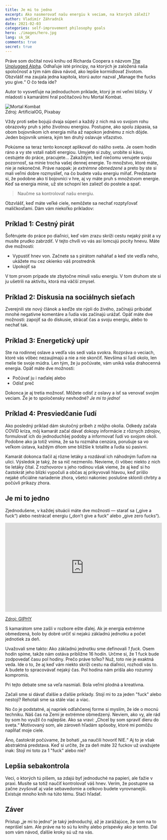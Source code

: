 ```yaml
---
title: Je mi to jedno
excerpt: Ako nasmerovať našu energiu k veciam, na ktorých záleží?
author: Vladimír Záhradník
date: 2021-02-03
categories: self-improvement philosophy goals
hero: ./images/hero.jpg
lang: sk_SK
comments: true
secret: true
---
```


Práve som dočítal novú knihu od Richarda Coopera s názvom [The Unplugged Alpha][the-unplugged-alpha]. Odhaľuje isté princípy, na ktorých je založená naša spoločnosť a tým nám dáva návod, ako lepšie kormidlovať životom. Obzvlášť ma zaujala jedna kapitola, ktorú autor nazval „Manage the fucks you give.“ O čo teda ide?

Autor to vysvetľuje na jednoduchom príklade, ktorý je mi veľmi blízky. V mladosti s kamarátmi hral počítačovú hru Mortal Kombat.

<div className="Image__Large">
  <img src="./images/mortal-kombat.jpg" alt="Mortal Kombat" />
  <figcaption>Zdroj: ArtificialOG, Pixabay</figcaption>
</div>

Vždy proti sebe bojujú dvaja súperi a každý z nich má vo svojom rohu obrazovky pruh s jeho životnou energiou. Postupne, ako spolu zápasia, sa obom bojovníkom ich energia míňa až napokon jednému z nich dôjde. Jeden bojovník umiera, kým ten druhý oslavuje víťazstvo.

Pokúsme sa teraz tento koncept aplikovať do nášho sveta. Je osem hodín ráno a vy ste vstali nabití energiou. Umyjete si zuby, urobíte si kávu, cestujete do práce, pracujete... Zakaždým, keď niečomu venujete svoju pozornosť, sa minie trocha vašej dennej energie. To množstvo, ktoré máte, nie je nekonečné. Práve naopak: je *extrémne obmedzené* a preto by ste si mali veľmi dobre rozmyslieť, na čo budete vašu energiu míňať. Predstavte si, že podobne ako tí bojovníci v hre, aj vy máte pruh s množstvom energie. Keď sa energia minie, už ste schopní len zaliezť do postele a spať.

> Naučme sa kontrolovať našu energiu.

Obzvlášť, keď máte veľké ciele, nemôžete sa nechať rozptyľovať maličkosťami. Dám vám niekoľko príkladov:

## Príklad 1: Cestný pirát
Šoférujete do práce po diaľnici, keď vám zrazu skríži cestu nejaký pirát a vy musíte prudko zabrzdiť. V tejto chvíli vo vás asi lomcujú pocity hnevu. Máte dve možnosti:
- Vypustiť hnev von. Začnete sa s pirátom naháňať a keď ste vedľa neho, ukážete mu cez okienko váš prostredník
- Upokojiť sa

V tom prvom prípade ste zbytočne minuli vašu energiu. V tom druhom ste si ju ušetrili na aktivitu, ktorá má väčší zmysel.

## Príklad 2: Diskusia na sociálnych sieťach
Zverejnili ste nový článok a keďže ste rýpli do živého, začínajú pribúdať mnohé negatívne komentáre a ľudia vás začínajú urážať. Opäť máte dve možnosti: zapojiť sa do diskusie, strácať čas a svoju energiu, alebo to nechať tak.

## Príklad 3: Energetický upír
Ste na rodinnej oslave a vedľa vás sedí vaša svokra. Rozpráva o veciach, ktoré vás vôbec nezaujímajú a nie a nie skončiť. Nevšíma si ľudí okolo, len melie tie svoje múdra. Len tým, že ju počúvate, vám uniká vaša drahocenná energia. Opäť máte dve možnosti:
- Počúvať ju i naďalej alebo
- Odísť preč

Dokonca je aj tretia možnosť. Môžete odísť z oslavy a ísť sa venovať svojim veciam. Že je to spoločensky nevhodné? *Je mi to jedno!*

## Príklad 4: Presviedčanie ľudí
Ako posledný príklad dám skutočný príbeh z môjho okolia. Odkedy začala COVID kríza, môj kamarát začal dávať dokopy informácie z rôznych zdrojov, formulovať ich do jednoduchšej podoby a informovať ľudí vo svojom okolí. Podobne ako ja totiž vníma, že sa tu rozmáha cenzúra, porušuje sa vo veľkom ústava, každým dňom sme bližšie k totalite a ľudia sú pasívni.

Kamarát dokonca tlačil aj rôzne letáky a rozdával ich náhodným ľuďom na ulici. Výsledok je taký, že sa nič nezmenilo. Nevieme, či vôbec niekto z nich tie letáky čítal. Z rozhovorov s jeho rodinou však vieme, že aj keď si ho častokrát jeho blízki vypočuli a občas aj prikyvovali hlavou, keď prišlo nejaké oficiálne nariadenie zhora, všetci nakoniec poslušne sklonili chrbty a počúvli príkazy zhora.

## Je mi to jedno
Zjednodušene, v každej situácii máte dve možnosti — starať sa („give a fuck“) alebo nestrácať energiu („don't give a fuck“ alebo „give zero fucks“).

<div className="Image__Medium">
  <div style="width:100%;height:0;padding-bottom:57%;position:relative;"><iframe src="https://giphy.com/embed/l0HlzKskb3WbpWsKc" width="100%" height="100%" style="position:absolute" frameBorder="0" class="giphy-embed" allowFullScreen></iframe></div><p><a href="https://giphy.com/gifs/season-3-trailer-amc-3ohze2m5cNyumzUMp2">Zdroj: GIPHY</a></p>
</div>

S kamarátom sme zašli v rozbore ešte ďalej. Ak je energia extrémne obmedzená, bolo by dobré určiť si nejakú základnú jednotku a počet jednotiek za deň.

Uvažovali sme takto: Ako základnú jednotku sme definovali *1 fuck*. Osem hodín spíme, takže nám ostáva približne 16 hodín. Určme si, že 1 fuck bude zodpovedať času pol hodiny. Prečo práve toľko? Nuž, toto nie je exaktná veda. Ide o to, že aj keď vám niekto skríži cestu na diaľnici, rozhodí vás to. A budete to spracovávať nejaký čas. Pol hodina nám prišla ako rozumný kompromis.

Pri tejto debate sme sa veľa nasmiali. Bola veľmi plodná a kreatívna.

Začali sme si dávať ďalšie a ďalšie príklady. Stojí mi to za jeden "fuck" alebo nestojí? Rehotali sme sa stále viac a viac.

No čo je podstatné, aj napriek odľahčenej forme si myslím, že ide o mocnú techniku. Náš čas na Zemi je extrémne obmedzený. Neviem, ako vy, ale rád by som ho využil čo najlepšie. Ako sa vraví: „Chcel by som spraviť dieru do sveta.“ Motivovaný som, ale zároveň hľadám spôsoby, ktoré mi pomôžu napĺňať moje ciele.

Áno, častokrát počúvame, že bohatí „sa naučili hovoriť NIE.“ Aj to je však abstraktná predstava. Keď si určíte, že za deň máte 32 fuckov už uvažujete inak: Stojí mi toto za 1 "fuck" alebo nie?

## Lepšia sebakontrola
Veci, o ktorých tú píšem, sa zdajú byť jednoduché na papieri, ale ťažie v praxi. Musíte sa totiž naučiť kontrolovať váš hnev. Verím, že postupne sa začne zvyšovať aj vaše sebavedomie a celkovo budete vyrovnanejší. Existuje mnoho kníh na túto tému. Stačí hľadať.

## Záver
Prístup „je mi to jedno“ je taký jednoduchý, až je zarážajúce, že som na to neprišiel sám. Ale práve na to sú tu knihy alebo príspevky ako je tento. Dal som vám návod, ďalšie kroky sú už na vás.

[//]: # (Used references)
[the-unplugged-alpha]: https://www.goodreads.com/book/show/56048522-the-unplugged-alpha